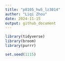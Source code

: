 ```yaml
---
title: "p8105_hw5_lz3014"
auther: "Liqi Zhou"
date: 2024-11-15
output: github_document
---
```


```r
library(tidyverse)
library(broom)
library(purrr)

set.seed(1115)
```
